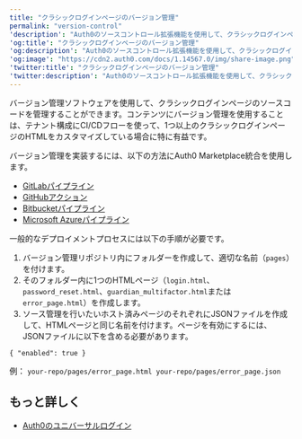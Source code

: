 ---
title: "クラシックログインページのバージョン管理"
permalink: "version-control"
'description': "Auth0のソースコントロール拡張機能を使用して、クラシックログインページをバックアップする方法について選択します。"
'og:title': "クラシックログインページのバージョン管理"
'og:description': "Auth0のソースコントロール拡張機能を使用して、クラシックログインページをバックアップする方法について選択します。"
'og:image': "https://cdn2.auth0.com/docs/1.14567.0/img/share-image.png"
'twitter:title': "クラシックログインページのバージョン管理"
'twitter:description': "Auth0のソースコントロール拡張機能を使用して、クラシックログインページをバックアップする方法について選択します。"
---

バージョン管理ソフトウェアを使用して、クラシックログインページのソースコードを管理することができます。コンテンツにバージョン管理を使用することは、テナント構成にCI/CDフローを使って、1つ以上のクラシックログインページのHTMLをカスタマイズしている場合に特に有益です。

バージョン管理を実装するには、以下の方法にAuth0 Marketplace統合を使用します。

* [GitLabパイプライン](https://marketplace.auth0.com/integrations/gitlab-pipeline)
* [GitHubアクション](https://marketplace.auth0.com/integrations/github-actions)
* [Bitbucketパイプライン](https://marketplace.auth0.com/integrations/bitbucket-pipeline)
* [Microsoft Azureパイプライン](https://marketplace.auth0.com/integrations/azure-pipeline)

一般的なデプロイメントプロセスには以下の手順が必要です。

1. バージョン管理リポジトリ内にフォルダーを作成して、適切な名前（`pages`）を付けます。
2. そのフォルダー内に1つのHTMLページ（`login.html`、`password_reset.html`、`guardian_multifactor.html`または`error_page.html`）を作成します。
3. ソース管理を行いたいホスト済みページのそれぞれにJSONファイルを作成して、HTMLページと同じ名前を付けます。ページを有効にするには、JSONファイルに以下を含める必要があります。

`{
"enabled": true
}`

例：
`your-repo/pages/error_page.html
your-repo/pages/error_page.json`

## もっと詳しく

* [Auth0のユニバーサルログイン](/ja-jp/authenticate/login/auth0-universal-login)